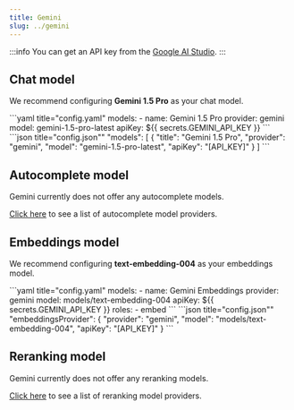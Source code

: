 ```yaml
---
title: Gemini
slug: ../gemini
---
```



:::info
You can get an API key from the [Google AI Studio](https://aistudio.google.com/).
:::

## Chat model

We recommend configuring **Gemini 1.5 Pro** as your chat model.

<Tabs groupId="config-example">
  <TabItem value="yaml" label="YAML">
  ```yaml title="config.yaml"
  models:
    - name: Gemini 1.5 Pro
      provider: gemini
      model: gemini-1.5-pro-latest
      apiKey: ${{ secrets.GEMINI_API_KEY }}
  ```
  </TabItem>
  <TabItem value="json" label="JSON">
  ```json title="config.json""
    "models": [
      {
        "title": "Gemini 1.5 Pro", 
        "provider": "gemini",
        "model": "gemini-1.5-pro-latest",
        "apiKey": "[API_KEY]"
      }
    ]
  ```
  </TabItem>
</Tabs>

## Autocomplete model

Gemini currently does not offer any autocomplete models.

[Click here](../../model-types/autocomplete.md) to see a list of autocomplete model providers.

## Embeddings model

We recommend configuring **text-embedding-004** as your embeddings model.

<Tabs groupId="config-example">
  <TabItem value="yaml" label="YAML">
  ```yaml title="config.yaml"
  models:
    - name: Gemini Embeddings
      provider: gemini
      model: models/text-embedding-004 
      apiKey: ${{ secrets.GEMINI_API_KEY }}
      roles:
        - embed
  ```
  </TabItem>
  <TabItem value="json" label="JSON">
  ```json title="config.json""
    "embeddingsProvider": {
      "provider": "gemini",
      "model": "models/text-embedding-004",
      "apiKey": "[API_KEY]"
    }
  ```
  </TabItem>
</Tabs>

## Reranking model

Gemini currently does not offer any reranking models.

[Click here](../../model-types/reranking.mdx) to see a list of reranking model providers.

